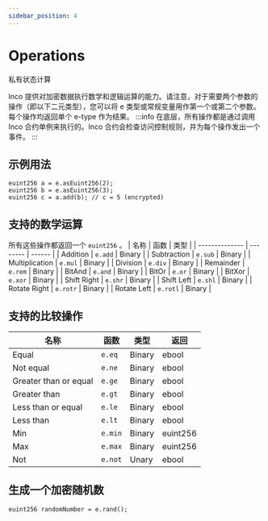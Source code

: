 ```yaml
---
sidebar_position: 4
---
```


# Operations
私有状态计算

Inco 提供对加密数据执行数学和逻辑运算的能力。请注意，对于需要两个参数的操作（即以下二元类型），您可以将 e 类型或常规变量用作第一个或第二个参数。每个操作均返回单个 e-type 作为结果。
:::info
在底层，所有操作都是通过调用 Inco 合约单例来执行的。Inco 合约会检查访问控制规则，并为每个操作发出一个事件。
:::
## 示例用法
```Solidity
euint256 a = e.asEuint256(2);
euint256 b = e.asEuint256(3);
euint256 c = a.add(b); // c = 5 (encrypted)
```
## 支持的数学运算
所有这些操作都返回一个 `euint256` 。
| 名称           | 函数     | 类型   |
| -------------- | -------- | ------ |
| Addition       | `e.add`  | Binary |
| Subtraction    | `e.sub`  | Binary |
| Multiplication | `e.mul`  | Binary |
| Division       | `e.div`  | Binary |
| Remainder      | `e.rem`  | Binary |
| BitAnd         | `e.and`  | Binary |
| BitOr          | `e.or`   | Binary |
| BitXor         | `e.xor`  | Binary |
| Shift Right    | `e.shr`  | Binary |
| Shift Left     | `e.shl`  | Binary |
| Rotate Right   | `e.rotr` | Binary |
| Rotate Left    | `e.rotl` | Binary |

## 支持的比较操作
| 名称                  | 函数    | 类型   | 返回     |
| --------------------- | ------- | ------ | -------- |
| Equal                 | `e.eq`  | Binary | ebool    |
| Not equal             | `e.ne`  | Binary | ebool    |
| Greater than or equal | `e.ge`  | Binary | ebool    |
| Greater than          | `e.gt`  | Binary | ebool    |
| Less than or equal    | `e.le`  | Binary | ebool    |
| Less than             | `e.lt`  | Binary | ebool    |
| Min                   | `e.min` | Binary | euint256 |
| Max                   | `e.max` | Binary | euint256 |
| Not                   | `e.not` | Unary  | ebool    |

## 生成一个加密随机数
```solidity
euint256 randomNumber = e.rand();
```